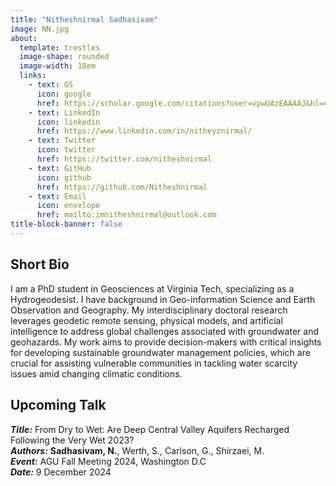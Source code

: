 ```yaml
---
title: "Nitheshnirmal Sadhasivam" 
image: NN.jpg
about: 
  template: trestles
  image-shape: rounded
  image-width: 18em
  links:
    - text: GS
      icon: google
      href: https://scholar.google.com/citations?user=vpwUAzEAAAAJ&hl=en
    - text: LinkedIn
      icon: linkedin
      href: https://www.linkedin.com/in/nitheyznirmal/
    - text: Twitter
      icon: twitter 
      href: https://twitter.com/nitheshnirmal
    - text: GitHub
      icon: github
      href: https://github.com/Nitheshnirmal
    - text: Email
      icon: envelope
      href: mailto:imnitheshnirmal@outlook.com
title-block-banner: false
---
```


::: {#Bio}
## Short Bio

I am a PhD student in Geosciences at Virginia Tech, specializing as a Hydrogeodesist. I have background in Geo-information Science and Earth Observation and Geography. My interdisciplinary doctoral research leverages geodetic remote sensing, physical models, and artificial intelligence to address global challenges associated with groundwater and geohazards. My work aims to provide decision-makers with critical insights for developing sustainable groundwater management policies, which are crucial for assisting vulnerable communities in tackling water scarcity issues amid changing climatic conditions.
:::

## 


::: talk-highlight
## Upcoming Talk

***Title:*** From Dry to Wet: Are Deep Central Valley Aquifers Recharged Following the Very Wet 2023?\
***Authors:*** **Sadhasivam, N.**, Werth, S., Carlson, G., Shirzaei, M.\
***Event:*** AGU Fall Meeting 2024, Washington D.C\
***Date:*** 9 December 2024\
:::
